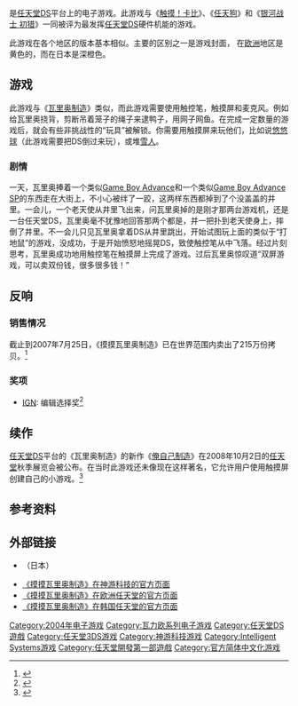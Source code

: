 {{noteTA
| G1=Games
| G2=Nintendo
| 1=zh-cn:屏; zh-tw:瑩幕;
}}
{{Infobox VG
| title = 摸摸瓦里奥制造
| japanese = さわる メイドインワリオ
| english = WarioWare: Touched!
| image = File:WarioWare Touched.jpg
| developer = [[任天堂开发第一部|任天堂开发第一部]]<br />[[Intelligent_Systems|Intelligent Systems]]
| publisher = {{vgrelease|WW|[[任天堂|任天堂]]|CN|[[神游科技|神游科技]]}}
| series= [[瓦里奥制造|瓦里奥制造]]
| designer =
| engine =
| released = {{vgrelease|JP|2004年12月2日|NA|2005年2月14日|EU|2005年3月11日|CN|2005年7月23日}}
| genre = [[动作游戏|动作]]
| modes = [[单人电子游戏|单人]]
| platforms = [[任天堂DS|任天堂DS]]
}}

{{vgname|摸摸瓦力欧制造|ja=さわる メイドインワリオ|en=WarioWare: Touched!|cn=摸摸瓦力欧制造|tw=觸控壞利歐工坊|old-cn=摸摸瓦里奥制造}}是[[任天堂DS|任天堂DS]]平台上的电子游戏。此游戏与《[[触摸！卡比|触摸！卡比]]》、《[[任天狗|任天狗]]》和《[[银河战士_Prime_猎人|银河战士 初猎]]》一同被评为最发挥[[任天堂DS|任天堂DS]]硬件机能的游戏。

此游戏在各个地区的版本基本相似。主要的区别之一是游戏封面， 在[[欧洲|欧洲]]地区是黄色的，而在日本是深橙色。

== 游戏 ==

此游戏与《[[瓦里奥制造|瓦里奥制造]]》类似，而此游戏需要使用触控笔，触摸屏和麦克风。例如给瓦里奥挠背，剪断吊着笼子的绳子来逮鸭子，用网子网鱼。在完成一定数量的游戏后，就会有些非挑战性的“玩具”被解锁。你需要用触摸屏来玩他们，比如说[[悠悠球|悠悠球]]（此游戏需要把DS倒过来玩），或堆[[雪人|雪人]]。

=== 剧情 ===

一天，瓦里奥捧着一个类似[[Game_Boy_Advance|Game Boy Advance]]和一个类似[[Game_Boy_Advance_SP|Game Boy Advance SP]]的东西走在大街上，不小心被绊了一跤，这两样东西都掉到了个没盖盖的井里。一会儿，一个老天使从井里飞出来，问瓦里奥掉的是刚才那两台游戏机，还是一台任天堂DS，瓦里奥毫不犹豫地回答那两个都是，并一把扑到老天使身上，摔倒了井里。不一会儿只见瓦里奥拿着DS从井里跳出，开始试图玩上面的类似于“打地鼠”的游戏，没成功，于是开始愤怒地摇晃DS，致使触控笔从中飞落。经过片刻思考，瓦里奥成功地用触控笔在触摸屏上完成了游戏。过后瓦里奥惊叹道“双屏游戏，可以卖双份钱，很多很多钱！”

== 反响 ==

=== 销售情况 ===

截止到2007年7月25日，《摸摸瓦里奥制造》已在世界范围内卖出了215万份拷贝。<ref name="nintendo-Q108">{{cite web | url=http://wii.ign.com/articles/807/807852p1.html | title=Nintendo Sales Update | author=Matt Casamassina | publisher=[[IGN|IGN]] | date=2007-07-25 | accessdate=2007-07-25 | archive-date=2012-08-22 | archive-url=https://web.archive.org/web/20120822032138/http://wii.ign.com/articles/807/807852p1.html | dead-url=yes }}</ref>

=== 奖项 ===

* [[IGN|IGN]]: 编辑选择奖<ref>{{cite web|title=IGN Editors' Choice Games |url=http://ds.ign.com/index/choice.html |deadurl=yes |archiveurl=https://web.archive.org/web/20070314032951/http://ds.ign.com/index/choice.html |archivedate=2007-03-14 }}</ref>

== 续作 ==

[[任天堂DS|任天堂DS]]平台的《瓦里奥制造》的新作《[[俺自己制造|俺自己制造]]》在2008年10月2日的[[任天堂|任天堂]]秋季展览会被公布。在当时此游戏还未像现在这样著名，它允许用户使用触摸屏创建自己的小游戏。<ref name="nintendo-fc08">{{cite web | url=http://www.gametrailers.com/player/40712.html | title=Gametrailers - Japanese Fall Conference 2008 Reel | publisher=[[GameTrailers|GameTrailers]] | date=2008-10-02 | access-date=2008-11-12 | archive-date=2009-04-16 | archive-url=https://web.archive.org/web/20090416073835/http://www.gametrailers.com/player/40712.html | dead-url=no }}</ref>

== 参考资料 ==
{{Reflist}}

== 外部链接 ==

* {{official|http://www.nintendo.co.jp/ds/azwj/index.html}}（日本）
* [http://www.ique.com/games/WarioWare/touchingisgood.html 《摸摸瓦里奥制造》在神游科技的官方页面] {{Wayback|url=http://www.ique.com/games/WarioWare/touchingisgood.html |date=20200915143752 }}
* [https://web.archive.org/web/20100302150938/http://ms.nintendo-europe.com/wariowaretouched/enGB/ 《摸摸瓦里奥制造》在欧洲任天堂的官方页面]
* [http://www.nintendo.co.kr/DS/soft/wario/wario_main.php 《摸摸瓦里奥制造》在韩国任天堂的官方页面] {{Wayback|url=http://www.nintendo.co.kr/DS/soft/wario/wario_main.php |date=20200221141022 }}

{{瓦里奥系列}}

{{DEFAULTSORT:Sawaru Made In Wario}}
[[Category:2004年电子游戏|Category:2004年电子游戏]]
[[Category:瓦力欧系列电子游戏|Category:瓦力欧系列电子游戏]]
[[Category:任天堂DS遊戲|Category:任天堂DS遊戲]]
[[Category:任天堂3DS游戏|Category:任天堂3DS游戏]]
[[Category:神游科技游戏|Category:神游科技游戏]]
[[Category:Intelligent_Systems游戏|Category:Intelligent Systems游戏]]
[[Category:任天堂開發第一部遊戲|Category:任天堂開發第一部遊戲]]
[[Category:官方简体中文化游戏|Category:官方简体中文化游戏]]